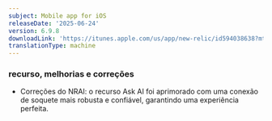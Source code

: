 ```yaml
---
subject: Mobile app for iOS
releaseDate: '2025-06-24'
version: 6.9.8
downloadLink: 'https://itunes.apple.com/us/app/new-relic/id594038638?mt=8'
translationType: machine
---
```


### recurso, melhorias e correções

* Correções do NRAI: o recurso Ask AI foi aprimorado com uma conexão de soquete mais robusta e confiável, garantindo uma experiência perfeita.